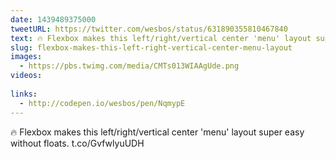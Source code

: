 ```yaml
---
date: 1439489375000
tweetURL: https://twitter.com/wesbos/status/631890355810467840
text: 🔥 Flexbox makes this left/right/vertical center 'menu' layout super easy without floats.  t.co/GvfwlyuUDH
slug: flexbox-makes-this-left-right-vertical-center-menu-layout
images:
  - https://pbs.twimg.com/media/CMTs013WIAAgUde.png
videos:
  
links:
  - http://codepen.io/wesbos/pen/NqmypE
---
```

🔥 Flexbox makes this left/right/vertical center 'menu' layout super easy without floats.  t.co/GvfwlyuUDH
